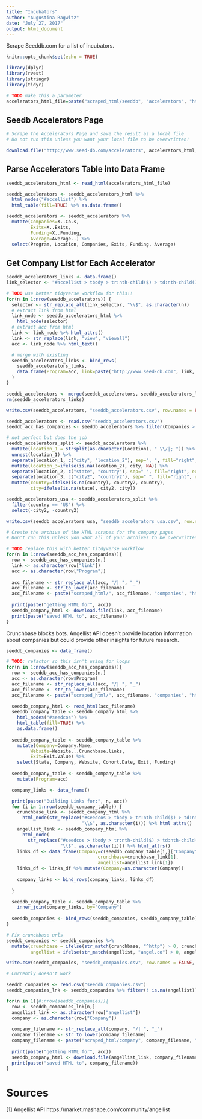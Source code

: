 ```yaml
---
title: "Incubators"
author: "Augustina Ragwitz"
date: "July 27, 2017"
output: html_document
---
```


Scrape Seeddb.com for a list of incubators.

```r
knitr::opts_chunk$set(echo = TRUE)

library(dplyr)
library(rvest)
library(stringr)
library(tidyr)

# TODO make this a parameter
accelerators_html_file=paste("scraped_html/seeddb", "accelerators", "html", sep="_")
```

## Seedb Accelerators Page
```r

# Scrape the Accelerators Page and save the result as a local file
# Do not run this unless you want your local file to be overwritten!

download.file("http://www.seed-db.com/accelerators", accelerators_html_file)

```

## Parse Accelerators Table into Data Frame
```r

seeddb_accelerators_html <- read_html(accelerators_html_file)

seeddb_accelerators <- seeddb_accelerators_html %>% 
  html_nodes("#accellist") %>%
  html_table(fill=TRUE) %>% as.data.frame()

seeddb_accelerators <- seeddb_accelerators %>% 
  mutate(Companies=X..Co.s, 
         Exits=X..Exits, 
         Funding=X..Funding,
         Average=Average..) %>%
  select(Program, Location, Companies, Exits, Funding, Average)

```

## Get Company List for Each Accelerator

```r
seeddb_accelerators_links <- data.frame()
link_selector <- "#accellist > tbody > tr:nth-child($) > td:nth-child(1) > a:nth-child(1)"

# TODO use better tidyverse workflow for this!!
for(n in 1:nrow(seeddb_accelerators)) {
  selector <- str_replace_all(link_selector, "\\$", as.character(n))
  # extract link from html
  link_node <- seeddb_accelerators_html %>% 
    html_node(selector)
  # extract acc from html
  link <- link_node %>% html_attrs()
  link <- str_replace(link, "view", "viewall")
  acc <- link_node %>% html_text() 

  # merge with existing
  seeddb_accelerators_links <- bind_rows(
    seeddb_accelerators_links,
    data.frame(Program=acc, link=paste("http://www.seed-db.com", link, sep=""))
  )
}

seeddb_accelerators <- merge(seeddb_accelerators, seeddb_accelerators_links, by="Program")
rm(seeddb_accelerators_links)

write.csv(seeddb_accelerators, "seeddb_accelerators.csv", row.names = FALSE, na = "")

```

```r
seeddb_accelerators <- read.csv("seeddb_accelerators.csv")
seeddb_acc_has_companies <- seeddb_accelerators %>% filter(Companies > 0)
```

```r

# not perfect but does the job
seeddb_accelerators_split <- seeddb_accelerators %>% 
  mutate(location_1 = strsplit(as.character(Location), " \\/|; ")) %>% 
  unnest(location_1) %>%
  separate(location_1, c("city", "location_2"), sep=", ", fill="right", extra="merge") %>%
  mutate(location_3=ifelse(is.na(location_2), city, NA)) %>%
  separate(location_2, c("state", "country"), sep=" ", fill="right", extra="merge") %>%
  separate(location_3, c("city2", "country2"), sep=" ", fill="right", extra="merge") %>%
  mutate(country=ifelse(is.na(country), country2, country),
         city=ifelse(is.na(state), city2, city))

seeddb_accelerators_usa <- seeddb_accelerators_split %>% 
  filter(country == 'US') %>% 
  select(-city2, -country2)

write.csv(seeddb_accelerators_usa, "seeddb_accelerators_usa.csv", row.names = FALSE, na = "")
```

```r
# Create the archive of the HTML scrapes for the company pages
# Don't run this unless you want all of your archives to be overwritten

# TODO replace this with better titdyverse workflow
for(n in 1:nrow(seeddb_acc_has_companies)){
  row <- seeddb_acc_has_companies[n,]
  link <- as.character(row["link"])
  acc <- as.character(row["Program"])
  
  acc_filename <- str_replace_all(acc, "/| ", "_")
  acc_filename <- str_to_lower(acc_filename)
  acc_filename <- paste("scraped_html/", acc_filename, "companies", "html", sep="_")
  
  print(paste("getting HTML for", acc))
  seeddb_company_html <- download.file(link, acc_filename)
  print(paste("saved HTML to", acc_filename))
}

```

Crunchbase blocks bots. Angellist API doesn't provide location information about companies but could provide other insights for future research.

```r
seeddb_companies <- data_frame()

# TODO: refactor so this isn't using for loops
for(n in 1:nrow(seeddb_acc_has_companies)){
  row <- seeddb_acc_has_companies[n,]
  acc <- as.character(row$Program)
  acc_filename <- str_replace_all(acc, "/| ", "_")
  acc_filename <- str_to_lower(acc_filename)
  acc_filename <- paste("scraped_html/", acc_filename, "companies", "html", sep="_")

  seeddb_company_html <- read_html(acc_filename)
  seeddb_company_table <- seeddb_company_html %>%
    html_nodes("#seedcos") %>%
    html_table(fill=TRUE) %>%
    as.data.frame()
  
  seeddb_company_table <- seeddb_company_table %>% 
    mutate(Company=Company.Name, 
         Website=Website...Crunchbase.links, 
         Exit=Exit.Value) %>%
    select(State, Company, Website, Cohort.Date, Exit, Funding)
  
  seeddb_company_table <- seeddb_company_table %>% 
    mutate(Program=acc)

  company_links <- data_frame()

  print(paste("Building Links for:", n, acc))
  for (i in 1:nrow(seeddb_company_table)) {
    crunchbase_link <- seeddb_company_html %>% 
      html_node(str_replace("#seedcos > tbody > tr:nth-child($) > td:nth-child(2) > a", 
                            "\\$", as.character(i))) %>% html_attrs()
    angellist_link <- seeddb_company_html %>% 
      html_node(
        str_replace("#seedcos > tbody > tr:nth-child($) > td:nth-child(3) > div > button:nth-child(1) > a",
                    "\\$", as.character(i))) %>% html_attrs()
    links_df <- data_frame(Company=c(seeddb_company_table[i,]["Company"]), 
                                  crunchbase=crunchbase_link[1], 
                                  angellist=angellist_link[1])
    links_df <- links_df %>% mutate(Company=as.character(Company))
    
    company_links <- bind_rows(company_links, links_df)
    
  }

  seeddb_company_table <- seeddb_company_table %>%
    inner_join(company_links, by="Company")
  
  seeddb_companies <- bind_rows(seeddb_companies, seeddb_company_table)
}

# Fix crunchbase urls
seeddb_companies <- seeddb_companies %>%
  mutate(crunchbase = ifelse(str_match(crunchbase, "^http") > 0, crunchbase, NA),
         angellist = ifelse(str_match(angellist, "angel.co") > 0, angellist, NA))

write.csv(seeddb_companies, "seeddb_companies.csv", row.names = FALSE, na = "")
```

```r

# Currently doesn't work

seeddb_companies <- read.csv("seeddb_companies.csv")
seeddb_companies_lnk <- seeddb_companies %>% filter(! is.na(angellist))

for(n in 1){#:nrow(seeddb_companies)){
  row <- seeddb_companies_lnk[n,]
  angellist_link <- as.character(row["angellist"])
  company <- as.character(row["Company"])
  
  company_filename <- str_replace_all(company, "/| ", "_")
  company_filename <- str_to_lower(company_filename)
  company_filename <- paste("scraped_html/company", company_filename, "html", sep="_")
  
  print(paste("getting HTML for", acc))
  seeddb_company_html <- download.file(angellist_link, company_filename)
  print(paste("saved HTML to", company_filename))
}

```




# Sources

[1] Angellist API https://market.mashape.com/community/angellist

